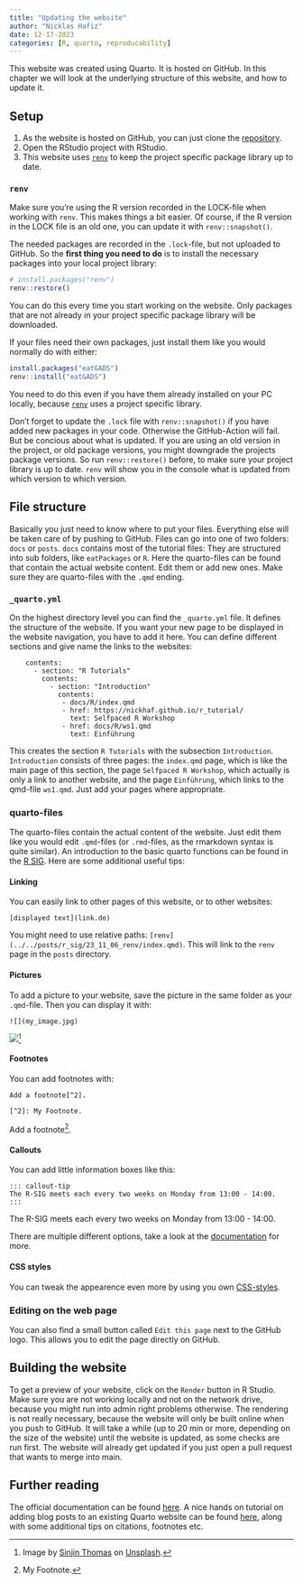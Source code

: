 ```yaml
---
title: "Updating the website"
author: "Nicklas Hafiz"
date: 12-17-2023
categories: [R, quarto, reproducability]
---
```


This website was created using Quarto. It is hosted on GitHub. In this chapter we will look at the underlying structure of this website, and how to update it.

## Setup

1.  As the website is hosted on GitHub, you can just clone the [repository](https://github.com/iqb-research/IQB-Methods).
2.  Open the RStudio project with RStudio.
3.  This website uses [`renv`](../../posts/r_sig/23_11_06_renv/index.qmd) to keep the project specific package library up to date.

### `renv`

:::{.callout-important}
Make sure you're using the R version recorded in the LOCK-file when working with `renv`. This makes things a bit easier. Of course, if the R version in the LOCK file is an old one, you can update it with `renv::snapshot()`. 
:::

The needed packages are recorded in the `.lock`-file, but not uploaded to GitHub. So the **first thing you need to do** is to install the necessary packages into your local project library:

```r
# install.packages("renv")
renv::restore()
```

You can do this every time you start working on the website. Only packages that are not already in your project specific package library will be downloaded. 

If your files need their own packages, just install them like you would normally do with either:

```r
install.packages("eatGADS")
renv::install("eatGADS")
```

You need to do this even if you have them already installed on your PC locally, because [`renv`](../../posts/r_sig/23_11_06_renv/index.qmd) uses a project specific library.  

:::{.callout-important}
Don't forget to update the `.lock` file with `renv::snapshot()` if you have added new packages in your code. Otherwise the GitHub-Action will fail. But be concious about what is updated. If you are using an old version in the project, or old package versions, you might downgrade the projects package versions. So run `renv::restore()` before, to make sure your project library is up to date. `renv` will show you in the console what is updated from which version to which version.
:::


## File structure

Basically you just need to know where to put your files. Everything else will be taken care of by pushing to GitHub. Files can go into one of two folders: `docs` or `posts`. `docs` contains most of the tutorial files: They are structured into sub folders, like `eatPackages` or `R`. Here the quarto-files can be found that contain the actual website content. Edit them or add new ones. Make sure they are quarto-files with the `.qmd` ending.

### `_quarto.yml`

On the highest directory level you can find the `_quarto.yml` file. It defines the structure of the website. If you want your new page to be displayed in the website navigation, you have to add it here. You can define different sections and give name the links to the websites:

```         
    contents:
      - section: "R Tutorials"
        contents:
          - section: "Introduction"
            contents:
             - docs/R/index.qmd
             - href: https://nickhaf.github.io/r_tutorial/
               text: Selfpaced R Workshop
             - href: docs/R/ws1.qmd
               text: Einführung
```

This creates the section `R Tutorials` with the subsection `Introduction`. `Introduction` consists of three pages: the `index.qmd` page, which is like the main page of this section, the page `Selfpaced R Workshop`, which actually is only a link to another website, and the page `Einführung`, which links to the qmd-file `ws1.qmd`. Just add your pages where appropriate.

### quarto-files

The quarto-files contain the actual content of the website. Just edit them like you would edit `.qmd`-files (or `.rmd`-files, as the rmarkdown syntax is quite similar). An introduction to the basic quarto functions can be found in the [R SIG](https://iqb-research.github.io/IQB-Methods/posts/r_sig/24_07_15_quarto_1/). Here are some additional useful tips:

#### Linking

You can easily link to other pages of this website, or to other websites:

`[displayed text](link.de)`

You might need to use relative paths: `[renv](../../posts/r_sig/23_11_06_renv/index.qmd)`. This will link to the `renv` page in the `posts` directory.

#### Pictures

To add a picture to your website, save the picture in the same folder as your `.qmd`-file. Then you can display it with:

`![](my_image.jpg)`

![](my_image.jpg)[^1]

[^1]: Image by [Sinjin Thomas](https://unsplash.com/de/@sinjin_thomas?utm_content=creditCopyText&utm_medium=referral&utm_source=unsplash) on [Unsplash](https://unsplash.com/de/fotos/brauner-und-schwarzer-kurzhaariger-hund-VpoS_qNXkxA?utm_content=creditCopyText&utm_medium=referral&utm_source=unsplash).

#### Footnotes

You can add footnotes with:

```         
Add a footnote[^2].

[^2]: My Footnote.
```

Add a footnote[^2].

[^2]: My Footnote.

#### Callouts
You can add little information boxes like this:
```
::: callout-tip
The R-SIG meets each every two weeks on Monday from 13:00 - 14:00.
:::
```
::: callout-tip
The R-SIG meets each every two weeks on Monday from 13:00 - 14:00.
:::

There are multiple different options, take a look at the [documentation](https://quarto.org/docs/authoring/callouts.html) for more. 

#### CSS styles
You can tweak the appearence even more by using you own [CSS-styles](https://quarto.org/docs/output-formats/html-basics.html#css-styles). 

### Editing on the web page
You can also find a small button called `Edit this page` next to the GitHub logo. This allows you to edit the page directly on GitHub. 

## Building the website

To get a preview of your website, click on the `Render` button in R Studio. Make sure you are not working locally and not on the network drive, because you might run into admin right problems otherwise. The rendering is not really necessary, because the website will only be built online when you push to GitHub. It will take a while (up to 20 min or more, depending on the size of the website) until the website is updated, as some checks are run first. The website will already get updated if you just open a pull request that wants to merge into main. 

## Further reading

The official documentation can be found [here](https://quarto.org/docs/websites/). A nice hands on tutorial on adding blog posts to an existing Quarto website can be found [here](https://samanthacsik.github.io/posts/2022-10-24-quarto-blogs/), along with some additional tips on citations, footnotes etc.
